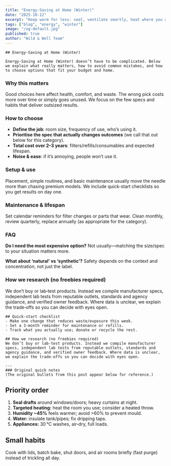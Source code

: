 ```yaml
---
title: "Energy‑Saving at Home (Winter)"
date: "2025-10-12"
excerpt: "Keep warm for less: seal, ventilate smartly, heat where you are, and use humidity to feel warmer."
tags: ["blog", "energy", "winter"]
image: "/og-default.jpg"
published: true
author: "Wild & Well Team"
---
```





<AffiliateNotice />

    ## Energy‑Saving at Home (Winter)

    Energy‑Saving at Home (Winter) doesn’t have to be complicated. Below we explain what really matters, how to avoid common mistakes, and how to choose options that fit your budget and home.

### Why this matters
Good choices here affect health, comfort, and waste. The wrong pick costs more over time or simply goes unused. We focus on the few specs and habits that deliver outsized results.

### How to choose
- **Define the job**: room size, frequency of use, who’s using it.
- **Prioritise the spec that actually changes outcomes** (we call that out below for this category).
- **Total cost over 2–3 years**: filters/refills/consumables and expected lifespan.
- **Noise & ease**: if it’s annoying, people won’t use it.

### Setup & use
Placement, simple routines, and basic maintenance usually move the needle more than chasing premium models. We include quick-start checklists so you get results on day one.

### Maintenance & lifespan
Set calendar reminders for filter changes or parts that wear. Clean monthly, review quarterly, replace annually (as appropriate for the category).

### FAQ
**Do I need the most expensive option?** Not usually—matching the size/spec to your situation matters more.

**What about ‘natural’ vs ‘synthetic’?** Safety depends on the context and concentration, not just the label.

### How we research (no freebies required)
We don’t buy or lab‑test products. Instead we compile manufacturer specs, independent lab tests from reputable outlets, standards and agency guidance, and verified owner feedback. Where data is unclear, we explain the trade‑offs so you can decide with eyes open.

    ## Quick-start checklist
    - Make one change that reduces waste/exposure this week.
    - Set a 3‑month reminder for maintenance or refills.
    - Track what you actually use; donate or recycle the rest.

    ## How we research (no freebies required)
    We don’t buy or lab‑test products. Instead we compile manufacturer specs, independent lab tests from reputable outlets, standards and agency guidance, and verified owner feedback. Where data is unclear, we explain the trade‑offs so you can decide with eyes open.

    ---
    ### Original quick notes
    (The original bullets from this post appear below for reference.)

## Priority order
1) **Seal drafts** around windows/doors; heavy curtains at night.  
2) **Targeted heating:** heat the room you use; consider a heated throw.  
3) **Humidity ~45%** feels warmer; avoid >60% to prevent mould.  
4) **Water:** insulate tank/pipes; fix dripping taps.  
5) **Appliances:** 30 °C washes, air‑dry, full loads.

## Small habits
Cook with lids, batch bake, shut doors, and air rooms briefly (fast purge) instead of trickling all day.
